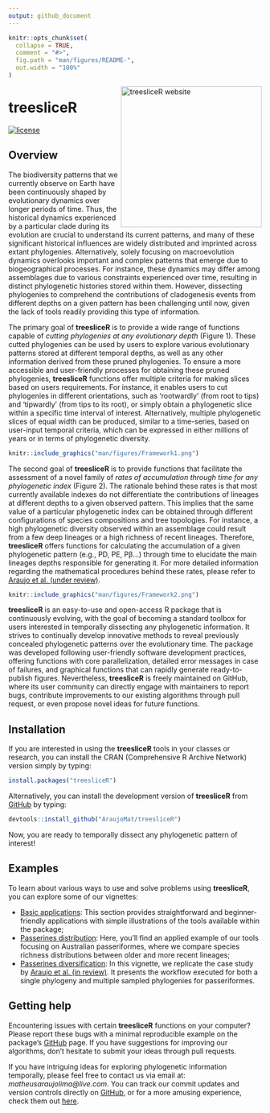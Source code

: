 ```yaml
---
output: github_document
---
```


<!-- README.md is generated from README.Rmd. Please edit that file -->

```r
knitr::opts_chunk$set(
  collapse = TRUE,
  comment = "#>",
  fig.path = "man/figures/README-",
  out.width = "100%"
)
```


<a href="https://araujomat.github.io/treesliceR/"><img src="man/figures/logo.png" alt="treesliceR website" align="right" width="280px"/></a>

# treesliceR

<!-- badges: start -->
[![license](https://img.shields.io/github/license/mashape/apistatus.svg)](https://choosealicense.com/licenses/mit/)
<!-- badges: end -->

## Overview

The biodiversity patterns that we currently observe on Earth have been continuously shaped by evolutionary dynamics over longer periods of time. Thus, the historical dynamics experienced by a particular clade during its evolution are crucial to understand its current patterns, and many of these significant historical influences are widely distributed and imprinted across extant phylogenies. Alternatively, solely focusing on macroevolution dynamics overlooks important and complex patterns that emerge due to biogeographical processes. For instance, these dynamics may differ among assemblages due to various constraints experienced over time, resulting in distinct phylogenetic histories stored within them. However, dissecting phylogenies to comprehend the contributions of cladogenesis events from different depths on a given pattern has been challenging until now, given the lack of tools readily providing this type of information.

The primary goal of **treesliceR** is to provide a wide range of functions capable of *cutting phylogenies at any evolutionary depth* (Figure 1). These cutted phylogenies can be used by users to explore various evolutionary patterns stored at different temporal depths, as well as any other information derived from these pruned phylogenies. To ensure a more accessible and user-friendly processes for obtaining these pruned phylogenies, **treesliceR** functions offer multiple criteria for making slices based on users requirements. For instance, it enables users to cut phylogenies in different orientations, such as 'rootwardly' (from root to tips) and 'tipwardly' (from tips to its root), or simply obtain a phylogenetic slice within a specific time interval of interest. Alternatively, multiple phylogenetic slices of equal width can be produced, similar to a time-series, based on user-input temporal criteria, which can be expressed in either millions of years or in terms of phylogenetic diversity. 


```r
knitr::include_graphics("man/figures/Framework1.png")
```


The second goal of **treesliceR** is to provide functions that facilitate the assessment of a novel family of *rates of accumulation through time for any phylogenetic index* (Figure 2). The rationale behind these rates is that most currently available indexes do not differentiate the contributions of lineages at different depths to a given observed pattern. This implies that the same value of a particular phylogenetic index can be obtained through different configurations of species compositions and tree topologies. For instance, a high phylogenetic diversity observed within an assemblage could result from a few deep lineages or a high richness of recent lineages. Therefore, **treesliceR** offers functions for calculating the accumulation of a given phylogenetic pattern (e.g., PD, PE, Pβ...) through time to elucidate the main lineages depths responsible for generating it. For more detailed information regarding the mathematical procedures behind these rates, please refer to [Araujo et al. (under review)](https://github.com/AraujoMat/treesliceR).


```r
knitr::include_graphics("man/figures/Framework2.png")
```


**treesliceR** is an easy-to-use and open-access R package that is continuously evolving, with the goal of becoming a standard toolbox for users interested in temporally dissecting any phylogenetic information. It strives to continually develop innovative methods to reveal previously concealed phylogenetic patterns over the evolutionary time. The package was developed following user-friendly software development practices, offering functions with core parallelization, detailed error messages in case of failures, and graphical functions that can rapidly generate ready-to-publish figures. Nevertheless, **treesliceR** is freely maintained on GitHub, where its user community can directly engage with maintainers to report bugs, contribute improvements to our existing algorithms through pull request, or even propose novel ideas for future functions.



## Installation

If you are interested in using the **treesliceR** tools in your classes or research, you can install the CRAN (Comprehensive R Archive Network) version simply by typing:
``` r
install.packages("treesliceR")
```

Alternatively, you can install the development version of **treesliceR** from [GitHub](https://github.com/) by typing:
``` r
devtools::install_github("AraujoMat/treesliceR")
```

Now, you are ready to temporally dissect any phylogenetic pattern of interest!



## Examples

To learn about various ways to use and solve problems using **treesliceR**, you can explore some of our vignettes:

- [Basic applications](https://github.com/AraujoMat/treesliceR): This section provides straightforward and beginner-friendly applications with simple illustrations of the tools available within the package;
- [Passerines distribution](https://araujomat.github.io/treesliceR/articles/Passeriformes-distribution.html): Here, you'll find an applied example of our tools focusing on Australian passeriformes, where we compare species richness distributions between older and more recent lineages;
- [Passerines diversification](https://araujomat.github.io/treesliceR/articles/Passeriformes-diversification.html): In this vignette, we replicate the case study by [Araujo et al. (in review)](https://github.com/AraujoMat/treesliceR). It presents the workflow executed for both a single phylogeny and multiple sampled phylogenies for passeriformes.



## Getting help

Encountering issues with certain **treesliceR** functions on your computer? Please report these bugs with a minimal reproducible example on the package's [GitHub](https://github.com/AraujoMat/treesliceR/issues) page. If you have suggestions for improving our algorithms, don't hesitate to submit your ideas through pull requests.

If you have intriguing ideas for exploring phylogenetic information temporally, please feel free to contact us via email at: *matheusaraujolima@live.com*. You can track our commit updates and version controls directly on [GitHub](https://github.com/AraujoMat/treesliceR/commits/), or for a more amusing experience, check them out [here](https://starlogs.dev/AraujoMat/treesliceR).
